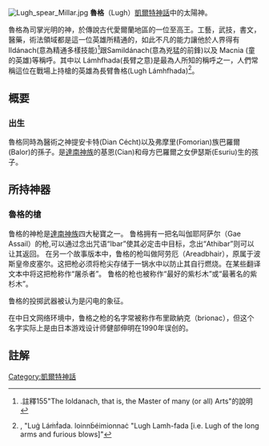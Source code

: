 {{expand|time=2015-08-15T10:57:50+00:00}}
{{unreferenced|time=2015-08-15T10:57:50+00:00}}
[[Image:Lugh_spear_Millar.jpg|thumb]]
'''魯格'''（Lugh）[[凱爾特神話|凱爾特神話]]中的太陽神。

[[Category:凱爾特神話|Category:凱爾特神話]]

魯格為司掌光明的神，於傳說古代愛爾蘭地區的一位至高王。工藝，武技，書文，醫藥，術法領域都是這一位英雄所精通的，如此不凡的能力讓他於人界得有Ildánach(意為精通多樣技能)<ref>{{Harvnb|O'Curry|1863|pp=166/167}}.註釋155"The Ioldanach, that is, the Master of many (or all) Arts"的說明</ref>跟Samildánach(意為兇猛的前鋒)以及 Macnia (童的英雄)等稱呼。其中以 Lámhfhada(長臂之意)是最為人所知的稱呼之一，人們常稱這位在戰場上持槍的英雄為長臂魯格(Lugh Lámhfhada)<ref>{{Harvnb|O'Curry|1863|pp=162/3}}, "Luġ Láṁḟada. loinnḃéimionnaċ "Lugh Lamh-fada [i.e. Lugh of the long arms and furious blows]"</ref>。

==概要==

===出生===
魯格同時為醫術之神提安卡特(Dian Cécht)以及弗摩里(Fomorian)族巴羅爾(Balor)的孫子。是[[達南神族|達南神族]]的基恩(Cian)和母方巴羅爾之女伊瑟斯(Esuriu)生的孩子。

{{familytree/start}}
{{familytree | | | | DDD | | | | BBB | | DDD=[[提安卡特|提安卡特]]|BBB=[[巴羅爾|巴羅爾]]}}
{{familytree | | | | |!| | | | | |!| | | }}
{{familytree | | | | CCC |~|y|~| EEE | | | | |CCC=[[基恩|基恩]]|EEE=伊瑟斯|KKK=コノーア}}
{{familytree | | | | | | | |!| | | | | | | | |}}
{{familytree | | | | | | | LLL |~|y|~|~| DDD |LLL='''魯格'''|DDD={{黛克泰爾|en|Deichtire}}(阿爾斯特公主)}}
{{familytree | | | | | | | | | | |!| | | | | |}}
{{familytree | | | | | | | | | | CCC | | | | |CCC=[[庫胡林|庫胡林]]}}
{{familytree/end}}

==所持神器==


===魯格的槍===
鲁格的神枪是[[達南神族|達南神族]]四大秘寶之一。
鲁格拥有一把名叫伽耶阿萨尔（Gae Assail）的枪,可以通过念出咒语“Ibar”使其必定击中目标，念出“Athibar”则可以让其返回。
在另一个故事版本中，鲁格的枪叫做阿劳厄（Areadbhair），原属于波斯皇帝皮塞尔。这把枪必须将枪尖存储于一锅水中以防止其自行燃烧。在某些翻译文本中将这把枪称作“屠杀者”。
鲁格的枪也被称作“最好的紫杉木”或“最著名的紫杉木”。

鲁格的投掷武器被认为是闪电的象征。

在中日文网络环境中，鲁格之枪的名字常被称作布里歐納克（brionac），但这个名字实际上是由日本游戏设计师健部伸明在1990年误创的。






==註解==


{{威尔士神话}}